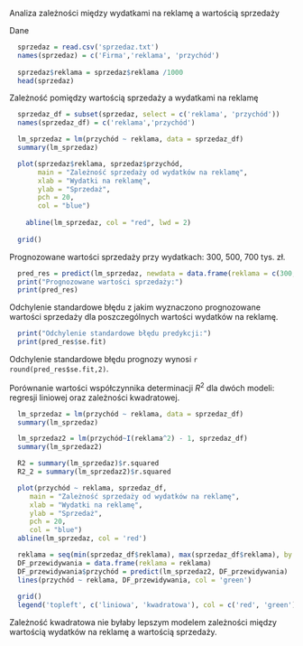 Analiza zależności między wydatkami na reklamę a wartością sprzedaży

Dane
```r
  sprzedaz = read.csv('sprzedaz.txt')
  names(sprzedaz) = c('Firma','reklama', 'przychód')
  
  sprzedaz$reklama = sprzedaz$reklama /1000
  head(sprzedaz)
```

Zależność pomiędzy wartością sprzedaży a wydatkami na reklamę
```r
  sprzedaz_df = subset(sprzedaz, select = c('reklama', 'przychód'))
  names(sprzedaz_df) = c('reklama','przychód')

  lm_sprzedaz = lm(przychód ~ reklama, data = sprzedaz_df)
  summary(lm_sprzedaz)
```

```r
  plot(sprzedaz$reklama, sprzedaz$przychód,
       main = "Zależność sprzedaży od wydatków na reklamę",
       xlab = "Wydatki na reklamę",
       ylab = "Sprzedaż",
       pch = 20,
       col = "blue")
  
    abline(lm_sprzedaz, col = "red", lwd = 2)
    
  grid()
```

Prognozowane wartości sprzedaży przy wydatkach: 300, 500, 700 tys. zł.
```r
  pred_res = predict(lm_sprzedaz, newdata = data.frame(reklama = c(300, 500, 700)), se.fit = TRUE)
  print("Prognozowane wartości sprzedaży:")
  print(pred_res)
```

Odchylenie standardowe błędu z jakim wyznaczono prognozowane wartości sprzedaży dla poszczególnych wartości wydatków na reklamę.
```r
  print("Odchylenie standardowe błędu predykcji:")
  print(pred_res$se.fit)
```
Odchylenie standardowe błędu prognozy wynosi `r round(pred_res$se.fit,2)`.



Porównanie wartości współczynnika determinacji $R^2$ dla dwóch modeli: regresji liniowej oraz zależności kwadratowej.
```r
  lm_sprzedaz = lm(przychód ~ reklama, data = sprzedaz_df)
  summary(lm_sprzedaz)
```

```r
  lm_sprzedaz2 = lm(przychód~I(reklama^2) - 1, sprzedaz_df)
  summary(lm_sprzedaz2)
```

```r
  R2 = summary(lm_sprzedaz)$r.squared
  R2_2 = summary(lm_sprzedaz2)$r.squared

  plot(przychód ~ reklama, sprzedaz_df,
     main = "Zależność sprzedaży od wydatków na reklamę",
     xlab = "Wydatki na reklamę",
     ylab = "Sprzedaż",
     pch = 20,
     col = "blue")
  abline(lm_sprzedaz, col = 'red')

  reklama = seq(min(sprzedaz_df$reklama), max(sprzedaz_df$reklama), by = 0.2)
  DF_przewidywania = data.frame(reklama = reklama)
  DF_przewidywania$przychód = predict(lm_sprzedaz2, DF_przewidywania)
  lines(przychód ~ reklama, DF_przewidywania, col = 'green')
  
  grid()
  legend('topleft', c('liniowa', 'kwadratowa'), col = c('red', 'green'), lwd = 2)
```
Zależność kwadratowa nie byłaby lepszym modelem zależności między wartością wydatków na reklamę a wartością sprzedaży.
